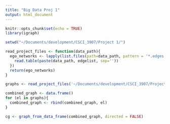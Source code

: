 ```yaml
---
title: "Big Data Proj 1"
output: html_document
---
```


```r
knitr::opts_chunk$set(echo = TRUE)
library(igraph)
```

```r
setwd("~/Documents/development/CSCI_3907/Project 1/")

read_project_files <- function(data_path){
  ego_networks <- lapply(list.files(path=data_path, pattern = '*.edges'), function(edgelist){
    read.table(paste(data_path, edgelist, sep=''))
  })
  return(ego_networks)
}

graphs <- read_project_files('~/Documents/development/CSCI_3907/Project 1/data/facebook/')

combined_graph <- data.frame()
for (el in graphs){
  combined_graph <- rbind(combined_graph, el)
}

cg <- graph_from_data_frame(combined_graph, directed = FALSE)

```


```r
```
